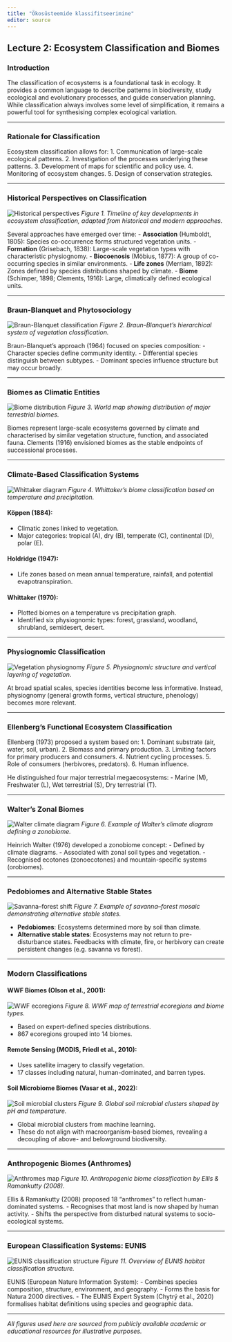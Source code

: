 ```yaml
---
title: "Ökosüsteemide klassifitseerimine"
editor: source
---
```


## Lecture 2: Ecosystem Classification and Biomes

### Introduction

The classification of ecosystems is a foundational task in ecology. It provides a common language to describe patterns in biodiversity, study ecological and evolutionary processes, and guide conservation planning. While classification always involves some level of simplification, it remains a powerful tool for synthesising complex ecological variation.

------------------------------------------------------------------------

### Rationale for Classification

Ecosystem classification allows for: 1. Communication of large-scale ecological patterns. 2. Investigation of the processes underlying these patterns. 3. Development of maps for scientific and policy use. 4. Monitoring of ecosystem changes. 5. Design of conservation strategies.

------------------------------------------------------------------------

### Historical Perspectives on Classification

![Historical perspectives](https://www.researchgate.net/publication/266143539/figure/fig1/AS:295675287629835@1447520999294/Summary-of-historical-and-modern-biome-classifications.png) *Figure 1. Timeline of key developments in ecosystem classification, adapted from historical and modern approaches.*

Several approaches have emerged over time: - **Association** (Humboldt, 1805): Species co-occurrence forms structured vegetation units. - **Formation** (Grisebach, 1838): Large-scale vegetation types with characteristic physiognomy. - **Biocoenosis** (Möbius, 1877): A group of co-occurring species in similar environments. - **Life zones** (Merriam, 1892): Zones defined by species distributions shaped by climate. - **Biome** (Schimper, 1898; Clements, 1916): Large, climatically defined ecological units.

------------------------------------------------------------------------

### Braun-Blanquet and Phytosociology

![Braun-Blanquet classification](https://upload.wikimedia.org/wikipedia/commons/thumb/3/3b/Synsystematik_Braun-Blanquet.png/800px-Synsystematik_Braun-Blanquet.png) *Figure 2. Braun-Blanquet’s hierarchical system of vegetation classification.*

Braun-Blanquet's approach (1964) focused on species composition: - Character species define community identity. - Differential species distinguish between subtypes. - Dominant species influence structure but may occur broadly.

------------------------------------------------------------------------

### Biomes as Climatic Entities

![Biome distribution](https://upload.wikimedia.org/wikipedia/commons/0/08/Biomes_map.svg) *Figure 3. World map showing distribution of major terrestrial biomes.*

Biomes represent large-scale ecosystems governed by climate and characterised by similar vegetation structure, function, and associated fauna. Clements (1916) envisioned biomes as the stable endpoints of successional processes.

------------------------------------------------------------------------

### Climate-Based Classification Systems

![Whittaker diagram](https://upload.wikimedia.org/wikipedia/commons/5/5c/Whittaker_biome_classification.png) *Figure 4. Whittaker’s biome classification based on temperature and precipitation.*

#### **Köppen (1884)**:

-   Climatic zones linked to vegetation.
-   Major categories: tropical (A), dry (B), temperate (C), continental (D), polar (E).

#### **Holdridge (1947)**:

-   Life zones based on mean annual temperature, rainfall, and potential evapotranspiration.

#### **Whittaker (1970)**:

-   Plotted biomes on a temperature vs precipitation graph.
-   Identified six physiognomic types: forest, grassland, woodland, shrubland, semidesert, desert.

------------------------------------------------------------------------

### Physiognomic Classification

![Vegetation physiognomy](https://upload.wikimedia.org/wikipedia/commons/thumb/2/28/Vegetation_structure.svg/1920px-Vegetation_structure.svg.png) *Figure 5. Physiognomic structure and vertical layering of vegetation.*

At broad spatial scales, species identities become less informative. Instead, physiognomy (general growth forms, vertical structure, phenology) becomes more relevant.

------------------------------------------------------------------------

### Ellenberg's Functional Ecosystem Classification

Ellenberg (1973) proposed a system based on: 1. Dominant substrate (air, water, soil, urban). 2. Biomass and primary production. 3. Limiting factors for primary producers and consumers. 4. Nutrient cycling processes. 5. Role of consumers (herbivores, predators). 6. Human influence.

He distinguished four major terrestrial megaecosystems: - Marine (M), Freshwater (L), Wet terrestrial (S), Dry terrestrial (T).

------------------------------------------------------------------------

### Walter's Zonal Biomes

![Walter climate diagram](https://upload.wikimedia.org/wikipedia/commons/e/ea/Walter_Climate_Chart.svg) *Figure 6. Example of Walter’s climate diagram defining a zonobiome.*

Heinrich Walter (1976) developed a zonobiome concept: - Defined by climate diagrams. - Associated with zonal soil types and vegetation. - Recognised ecotones (zonoecotones) and mountain-specific systems (orobiomes).

------------------------------------------------------------------------

### Pedobiomes and Alternative Stable States

![Savanna–forest shift](https://media.springernature.com/lw785/springer-static/image/art%3A10.1038%2Fnature13979/MediaObjects/41586_2014_Article_BFnature13979_Fig1_HTML.jpg) *Figure 7. Example of savanna–forest mosaic demonstrating alternative stable states.*

-   **Pedobiomes**: Ecosystems determined more by soil than climate.
-   **Alternative stable states**: Ecosystems may not return to pre-disturbance states. Feedbacks with climate, fire, or herbivory can create persistent changes (e.g. savanna vs forest).

------------------------------------------------------------------------

### Modern Classifications

#### **WWF Biomes** (Olson et al., 2001):

![WWF ecoregions](https://upload.wikimedia.org/wikipedia/commons/5/56/WWF_Terrestrial_Ecoregions_Map.png) *Figure 8. WWF map of terrestrial ecoregions and biome types.*

-   Based on expert-defined species distributions.
-   867 ecoregions grouped into 14 biomes.

#### **Remote Sensing** (MODIS, Friedl et al., 2010):

-   Uses satellite imagery to classify vegetation.
-   17 classes including natural, human-dominated, and barren types.

#### **Soil Microbiome Biomes** (Vasar et al., 2022):

![Soil microbial clusters](https://ars.els-cdn.com/content/image/1-s2.0-S0048969721015465-gr1.jpg) *Figure 9. Global soil microbial clusters shaped by pH and temperature.*

-   Global microbial clusters from machine learning.
-   These do not align with macroorganism-based biomes, revealing a decoupling of above- and belowground biodiversity.

------------------------------------------------------------------------

### Anthropogenic Biomes (Anthromes)

![Anthromes map](https://anthroecology.org/wp-content/uploads/2022/03/Global-anthromes-map-v3.01.png) *Figure 10. Anthropogenic biome classification by Ellis & Ramankutty (2008).*

Ellis & Ramankutty (2008) proposed 18 "anthromes" to reflect human-dominated systems. - Recognises that most land is now shaped by human activity. - Shifts the perspective from disturbed natural systems to socio-ecological systems.

------------------------------------------------------------------------

### European Classification Systems: EUNIS

![EUNIS classification structure](https://www.eea.europa.eu/data-and-maps/data/eunis-habitat-classification/document/image) *Figure 11. Overview of EUNIS habitat classification structure.*

EUNIS (European Nature Information System): - Combines species composition, structure, environment, and geography. - Forms the basis for Natura 2000 directives. - The EUNIS Expert System (Chytrý et al., 2020) formalises habitat definitions using species and geographic data.

------------------------------------------------------------------------

*All figures used here are sourced from publicly available academic or educational resources for illustrative purposes.*
